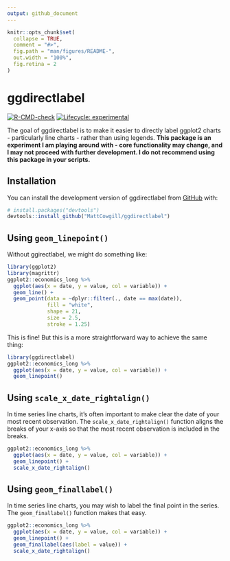 ```yaml
---
output: github_document
---
```


<!-- README.md is generated from README.Rmd. Please edit that file -->

```r
knitr::opts_chunk$set(
  collapse = TRUE,
  comment = "#>",
  fig.path = "man/figures/README-",
  out.width = "100%",
  fig.retina = 2
)
```

# ggdirectlabel

<!-- badges: start -->
[![R-CMD-check](https://github.com/MattCowgill/ggdirectlabel/workflows/R-CMD-check/badge.svg)](https://github.com/MattCowgill/ggdirectlabel/actions)
[![Lifecycle: experimental](https://img.shields.io/badge/lifecycle-experimental-orange.svg)](https://lifecycle.r-lib.org/articles/stages.html#experimental)
<!-- badges: end -->

The goal of ggdirectlabel is to make it easier to directly label ggplot2 charts - particularly line charts - rather than using legends. **This package is an experiment I am playing around with - core functionality may change, and I may not proceed with further development. I do not recommend using this package in your scripts.**

## Installation

You can install the development version of ggdirectlabel from [GitHub](https://github.com/) with:

``` r
# install.packages("devtools")
devtools::install_github("MattCowgill/ggdirectlabel")
```

## Using `geom_linepoint()`

Without ggirectlabel, we might do something like:

```r
library(ggplot2)
library(magrittr)
ggplot2::economics_long %>%
  ggplot(aes(x = date, y = value, col = variable)) +
  geom_line() +
  geom_point(data = ~dplyr::filter(., date == max(date)),
             fill = "white",
             shape = 21,
             size = 2.5,
             stroke = 1.25)
```

This is fine! But this is a more straightforward way to achieve the same thing:

```r
library(ggdirectlabel)
ggplot2::economics_long %>%
  ggplot(aes(x = date, y = value, col = variable)) +
  geom_linepoint()
```

## Using `scale_x_date_rightalign()`

In time series line charts, it's often important to make clear the date of 
your most recent observation. The `scale_x_date_rightalign()` function aligns
the breaks of your x-axis so that the most recent observation is included in 
the breaks.

```r
ggplot2::economics_long %>%
  ggplot(aes(x = date, y = value, col = variable)) +
  geom_linepoint() +
  scale_x_date_rightalign()
```

## Using `geom_finallabel()`

In time series line charts, you may wish to label the final point in the series. The `geom_finallabel()` function makes that easy. 

```r
ggplot2::economics_long %>%
  ggplot(aes(x = date, y = value, col = variable)) +
  geom_linepoint() +
  geom_finallabel(aes(label = value)) +
  scale_x_date_rightalign()
```

